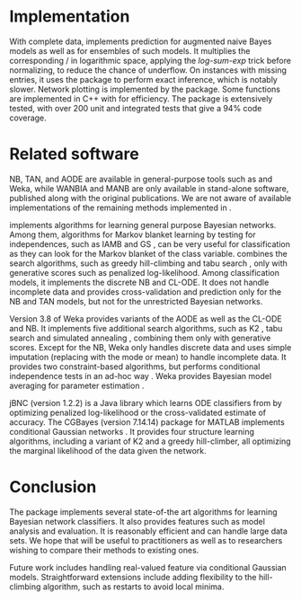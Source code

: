 # Implementation 
\label{sec:implementation} 
With complete data, \pkg{bnclassify} implements prediction for augmented naive Bayes models as well as for ensembles of such models. It multiplies the corresponding \mthetas/ in logarithmic space, applying the *log-sum-exp* trick before normalizing, to reduce the chance of underflow. On instances with missing entries, it uses the \CRANpkg{gRain} package \citep{grain130,Hojsgaard2012} to perform exact inference, which is notably slower. Network plotting is implemented by the \pkg{Rgraphviz} package. Some functions are implemented in C++ with \pkg{Rcpp} for efficiency. The package is extensively tested, with over 200 unit and integrated tests that give a 94% code coverage.  

# Related software
\label{sec:relatedsw} 
NB, TAN, and AODE are available in general-purpose tools such as \pkg{bnlearn} and Weka, while WANBIA\footnote{\url{https://sourceforge.net/projects/rawnaivebayes}} and MANB\footnote{\url{http://www.dbmi.pitt.edu/content/manb}} are only available in stand-alone software, published along with the original publications. We are not aware of available implementations of the remaining methods implemented in \pkg{bnclassify}.  

\pkg{bnlearn} implements algorithms for learning general purpose Bayesian networks. Among them, algorithms for Markov blanket learning by testing for independences, such as IAMB \citep{Tsamardinos2003} and GS \citep{Margaritis2000}, can be very useful for classification as they can look for the Markov blanket of the class variable. \pkg{bnlearn} combines the search algorithms, such as greedy hill-climbing and tabu search \citep{Glover2013}, only with generative scores such as penalized log-likelihood. Among classification models, it implements the discrete NB and CL-ODE. It does not handle incomplete data and provides cross-validation and prediction only for the NB and TAN models, but not for the unrestricted Bayesian networks.

Version 3.8 of Weka \citep{Hall2009,bouckaert2004bayesian} provides variants of the AODE \citep{Webb2005} as well as the CL-ODE and NB. It implements five additional search algorithms, such as K2 \citep{Cooper1992}, tabu search and simulated annealing \citep{kirkpatrick1983optimization}, combining them only with generative scores. Except for the NB, Weka only handles discrete data and uses simple imputation (replacing with the mode or mean) to handle incomplete data. It provides two constraint-based algorithms, but performs conditional independence tests in an ad-hoc way \citep{bouckaert2004bayesian}. Weka provides Bayesian model averaging for parameter estimation \citep{Bouckaert1995}. 

jBNC\footnote{\url{http://jbnc.sourceforge.net/}} (version 1.2.2) is a Java library which learns ODE classifiers from \cite{Sacha2002} by optimizing penalized log-likelihood or the cross-validated estimate of accuracy. The CGBayes (version 7.14.14) package \citep{McGeachie2014} for MATLAB implements conditional Gaussian networks \citep{lauritzen89}. It provides four structure learning algorithms, including a variant of K2 and a greedy hill-climber, all optimizing the marginal likelihood of the data given the network.  
<!-- 
- NB: bnlearn, e1071, Weka, jBNC, ...
- ODE CL: bnlearn, Weka, jBNC
- AODE: Weka 
- WANBIA: https://sourceforge.net/projects/rawnaivebayes 
- MANB: http://www.dbmi.pitt.edu/content/manb 
- AWNB: 
- TANHC
- TANHC-SP
- kDB 
- SNB: ?
- What about efficient kDb by martinez?  some implementation of incremental available in this efficient BNCs
--> 

# Conclusion
\label{sec:conclusion} 
The \pkg{bnclassify} package implements several state-of-the art algorithms for learning Bayesian network classifiers. It also provides features such as model analysis and evaluation. It is reasonably efficient and can handle large data sets. We hope that \pkg{bnclassify} will be useful to practitioners as well as to researchers wishing to compare their methods to existing ones. 

Future work includes handling real-valued feature via conditional Gaussian models. Straightforward extensions include adding flexibility to the hill-climbing algorithm, such as restarts to avoid local minima.
